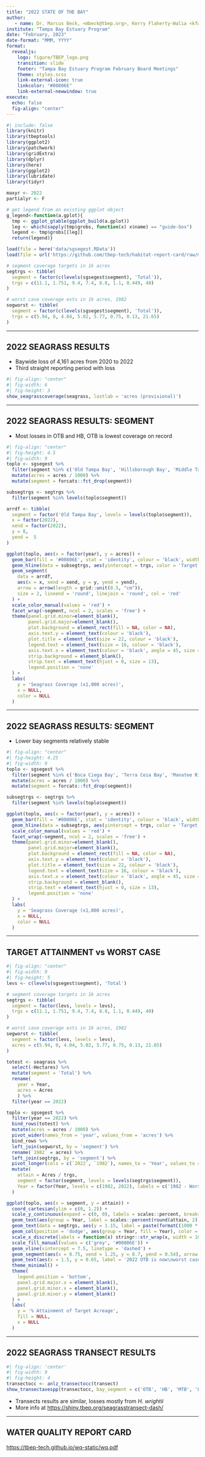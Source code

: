 ```yaml
---
title: "2022 STATE OF THE BAY"
author: 
   - name: Dr. Marcus Beck, <mbeck@tbep.org>, Kerry Flaherty-Walia <kfwalia@tbep.org>
institute: "Tampa Bay Estuary Program"
date: "February, 2023"
date-format: "MMM, YYYY"
format:
  revealjs:
    logo: figure/TBEP_logo.png
    transition: slide
    footer: "Tampa Bay Estuary Program February Board Meetings"
    theme: styles.scss
    link-external-icon: true
    linkcolor: "#00806E"
    link-external-newwindow: true
execute:
  echo: false
  fig-align: "center"
---
```


```r
#| include: false
library(knitr)
library(tbeptools)
library(ggplot2)
library(patchwork)
library(gridExtra)
library(dplyr)
library(here)
library(ggplot2)
library(lubridate)
library(tidyr)

maxyr <- 2022
partialyr <- F

# get legend from an existing ggplot object
g_legend<-function(a.gplot){
  tmp <- ggplot_gtable(ggplot_build(a.gplot))
  leg <- which(sapply(tmp$grobs, function(x) x$name) == "guide-box")
  legend <- tmp$grobs[[leg]]
  return(legend)}

load(file = here('data/sgsegest.RData'))
load(file = url('https://github.com/tbep-tech/habitat-report-card/raw/main/tabs/tab2022.RData'))

# segment coverage targets in 1k acres
segtrgs <- tibble(
  segment = factor(c(levels(sgsegest$segment), 'Total')), 
  trgs = c(11.1, 1.751, 9.4, 7.4, 8.8, 1.1, 0.449, 40)
)  

# worst case coverage ests in 1k acres, 1982
segworst <- tibble(
  segment = factor(c(levels(sgsegest$segment), 'Total')), 
  trgs = c(5.94, 0, 4.04, 5.02, 5.77, 0.75, 0.13, 21.65)
) 
```

------------------------------------------------------------------------

## 2022 SEAGRASS RESULTS

* Baywide loss of 4,161 acres from 2020 to 2022
* Third straight reporting period with loss

```r
#| fig-align: "center"
#| fig-width: 6
#| fig-height: 3
show_seagrasscoverage(seagrass, lastlab = 'acres (provisional)')
```

------------------------------------------------------------------------

## 2022 SEAGRASS RESULTS: SEGMENT

* Most losses in OTB and HB, OTB is lowest coverage on record

```r
#| fig-align: "center"
#| fig-height: 4.5
#| fig-width: 9
toplo <- sgsegest %>%
  filter(segment %in% c('Old Tampa Bay', 'Hillsborough Bay', 'Middle Tampa Bay', 'Lower Tampa Bay')) %>%
  mutate(acres = acres / 1000) %>%
  mutate(segment = forcats::fct_drop(segment))

subsegtrgs <- segtrgs %>%
  filter(segment %in% levels(toplo$segment))

arrdf <- tibble(
  segment = factor('Old Tampa Bay', levels = levels(toplo$segment)), 
  x = factor(2022), 
  xend = factor(2022), 
  y = 8, 
  yend =  5
)

ggplot(toplo, aes(x = factor(year), y = acres)) +
  geom_bar(fill = '#00806E', stat = 'identity', colour = 'black', width = 0.6) +
  geom_hline(data = subsegtrgs, aes(yintercept = trgs, color = 'Target')) +
  geom_segment(
    data = arrdf,
    aes(x = x, xend = xend, y = y, yend = yend),
    arrow = arrow(length = grid::unit(0.5, "cm")), 
    size = 2, lineend = 'round', linejoin = 'round', col = 'red'
  ) + 
  scale_color_manual(values = 'red') +
  facet_wrap(~segment, ncol = 2, scales = 'free') +
  theme(panel.grid.minor=element_blank(),
        panel.grid.major=element_blank(),
        plot.background = element_rect(fill = NA, color = NA),
        axis.text.y = element_text(colour = 'black'),
        plot.title = element_text(size = 22, colour = 'black'),
        legend.text = element_text(size = 16, colour = 'black'),
        axis.text.x = element_text(colour = 'black', angle = 45, size = 8, hjust = 1),
        strip.background = element_blank(),
        strip.text = element_text(hjust = 0, size = 13),
        legend.position = 'none'
  ) +
  labs(
    y = 'Seagrass Coverage (x1,000 acres)',
    x = NULL,
    color = NULL
  )
```

------------------------------------------------------------------------

## 2022 SEAGRASS RESULTS: SEGMENT

* Lower bay segments relatively stable

```r
#| fig-align: "center"
#| fig-height: 4.25
#| fig-width: 9
toplo <- sgsegest %>%
  filter(segment %in% c('Boca Ciega Bay', 'Terra Ceia Bay', 'Manatee River')) %>%
  mutate(acres = acres / 1000) %>%
  mutate(segment = forcats::fct_drop(segment))

subsegtrgs <- segtrgs %>%
  filter(segment %in% levels(toplo$segment))

ggplot(toplo, aes(x = factor(year), y = acres)) +
  geom_bar(fill = '#00806E', stat = 'identity', colour = 'black', width = 0.6) +
  geom_hline(data = subsegtrgs, aes(yintercept = trgs, color = 'Target')) +
  scale_color_manual(values = 'red') +
  facet_wrap(~segment, ncol = 2, scales = 'free') +
  theme(panel.grid.minor=element_blank(),
        panel.grid.major=element_blank(),
        plot.background = element_rect(fill = NA, color = NA),
        axis.text.y = element_text(colour = 'black'),
        plot.title = element_text(size = 22, colour = 'black'),
        legend.text = element_text(size = 16, colour = 'black'),
        axis.text.x = element_text(colour = 'black', angle = 45, size = 8, hjust = 1),
        strip.background = element_blank(),
        strip.text = element_text(hjust = 0, size = 13),
        legend.position = 'none'
  ) +
  labs(
    y = 'Seagrass Coverage (x1,000 acres)',
    x = NULL,
    color = NULL
  )
```

------------------------------------------------------------------------

## TARGET ATTAINMENT vs WORST CASE

```r
#| fig-align: "center"
#| fig-width: 9
#| fig-height: 5
levs <- c(levels(sgsegest$segment), 'Total')

# segment coverage targets in 1k acres
segtrgs <- tibble(
  segment = factor(levs, levels = levs),
  trgs = c(11.1, 1.751, 9.4, 7.4, 8.8, 1.1, 0.449, 40)
)

# worst case coverage ests in 1k acres, 1982
segworst <- tibble(
  segment = factor(levs, levels = levs),
  acres = c(5.94, 0, 4.04, 5.02, 5.77, 0.75, 0.13, 21.65)
)

totest <- seagrass %>%
  select(-Hectares) %>%
  mutate(segment = 'Total') %>%
  rename(
    year = Year,
    acres = Acres
    ) %>%
  filter(year == 2022)

toplo <- sgsegest %>%
  filter(year == 2022) %>%
  bind_rows(totest) %>%
  mutate(acres = acres / 1000) %>%
  pivot_wider(names_from = 'year', values_from = 'acres') %>%
  bind_rows %>%
  left_join(segworst, by = 'segment') %>%
  rename(`1982` = acres) %>%
  left_join(segtrgs, by = 'segment') %>%
  pivot_longer(cols = c(`2022`, `1982`), names_to = 'Year', values_to = 'Acres') %>%
  mutate(
    attain = Acres / trgs,
    segment = factor(segment, levels = levels(segtrgs$segment)),
    Year = factor(Year, levels = c(1982, 2022), labels = c('1982 - Worst Case', '2022'))
  )

ggplot(toplo, aes(x = segment, y = attain)) +
  coord_cartesian(ylim = c(0, 1.2)) +
  scale_y_continuous(expand = c(0, 0), labels = scales::percent, breaks = c(0, .25, 0.5, 0.75, 1)) +
  geom_text(aes(group = Year, label = scales::percent(round(attain, 2))), position = position_dodge(width = 0.9), vjust = -0.5, size = 3) +
  geom_text(data = segtrgs, aes(y = 1.15, label = paste(formatC(1000 * trgs, format = 'd', big.mark = ','), '\nacres'))) +
  geom_col(position = 'dodge', aes(group = Year, fill = Year), color = 'black') +
  scale_x_discrete(labels = function(x) stringr::str_wrap(x, width = 10)) +
  scale_fill_manual(values = c('grey', '#00806E')) +
  geom_vline(xintercept = 7.5, linetype = 'dashed') +
  geom_segment(aes(x = 0.75, xend = 1.25, y = 0.7, yend = 0.54), arrow = arrow(length = unit(0.5, "cm")), size = 2, lineend = 'round', linejoin = 'round', col = 'red') +
  geom_text(aes(x = 1.5, y = 0.65, label = '2022 OTB is now\nworst case'), size = 3, col = 'red') +
  theme_minimal() +
  theme(
    legend.position = 'bottom',
    panel.grid.major.x = element_blank(),
    panel.grid.minor.x = element_blank(),
    panel.grid.minor.y = element_blank()
  ) +
  labs(
    y = '% Attainment of Target Acreage',
    fill = NULL,
    x = NULL
  )
```

------------------------------------------------------------------------

## 2022 SEAGRASS TRANSECT RESULTS

```r
#| fig-align: 'center'
#| fig-width: 9
#| fig-height: 4
transectocc <- anlz_transectocc(transect)
show_transectavespp(transectocc, bay_segment = c('OTB', 'HB', 'MTB', 'LTB', 'BCB'), plotly = T, width = 1000, height = 450) 
```

* Transects results are similar, losses mostly from *H. wrightii*
* More info at <https://shiny.tbep.org/seagrasstransect-dash/>

------------------------------------------------------------------------

## WATER QUALITY REPORT CARD

<https://tbep-tech.github.io/wq-static/wq.pdf>

::: {.columns style="display: flex !important; height: 80%;"}

::: {.column width="50%" style="display: flex; justify-content: center; align-items: center;"}

![Management](figure/wq2022prov1.jpg){width="360"}

:::

::: {.column width="50%" style="display: flex; justify-content: center; align-items: center;"}

![Regulatory](figure/wq2022prov2.jpg){width="360"}

:::

:::

------------------------------------------------------------------------

## MANAGEMENT ACTIONS

-   Each bay segment assigned a management action

![](figure/wqactions.jpg)

------------------------------------------------------------------------

## MANAGEMENT RESULTS

![](figure/wq2022segfinal.PNG)

------------------------------------------------------------------------

## MANAGEMENT OUTCOMES

::: columns
::: {.column width="50%"}
-   Matrix shows attainment of chlorophyll and light attenuation *targets*
-   All segments in 2022 as "Stay the Course"
-   More info at <https://shiny.tbep.org/wq-dash/>
:::

::: {.column width="50%"}
```r
#| fig-height: 6
#| fig-width: 3
#| fig-align: "center"
p <- show_matrix(epcdata, txtsz = NULL, yrrng = c(1975, 2022), partialyr = partialyr) + 
  theme(axis.text.y = element_text(size = 8))
show_matrixplotly(p, height = 600, width = 300)
```
:::
:::

------------------------------------------------------------------------

## REGULATORY OUTCOMES

::: columns
::: {.column width="50%"}
-   Matrix shows attainment of chlorophyll *threshold* (red/green only)
-   All segments in 2022 met the annual threshold
-   More info at <https://shiny.tbep.org/wq-dash/>
:::

::: {.column width="50%"}
```r
#| fig-height: 6
#| fig-width: 3
#| fig-align: "center"
p <- show_wqmatrix(epcdata, txtsz = NULL, yrrng = c(1975, 2022), partialyr = partialyr) + 
  theme(axis.text.y = element_text(size = 8))
show_matrixplotly(p, height = 600, width = 300)
```
:::
:::

------------------------------------------------------------------------

## CHLOROPHYLL TRENDS

```r
#| fig-height: 6
yrrng <- c(1975, maxyr)
txtcol <- 'black'
thrthm <- theme(
    plot.background = element_rect(fill = NA, color = NA),
    axis.text.y = element_text(colour = txtcol, size = 12),
    axis.title = element_blank(),
    plot.title = element_text(size = 15, colour = txtcol),
    legend.text = element_text(size = 12, colour = txtcol),
    axis.text.x = element_text(colour = txtcol, angle = 0, size = 12, hjust = 0.5)
  )
sclx <- scale_x_continuous(breaks = seq(1975, maxyr, by = 5))
p1 <- show_thrplot(epcdata, bay_segment = "OTB", thr = "chla", yrrng = yrrng, partialyr = partialyr) + sclx + thrthm
p1leg <- g_legend(p1)
p1 <- p1 + theme(legend.positio = 'none')
p2 <- show_thrplot(epcdata, bay_segment = "HB", thr = "chla", yrrng = yrrng, partialyr = partialyr) + sclx + thrthm + theme(legend.position = 'none')
p3 <- show_thrplot(epcdata, bay_segment = "MTB", thr = "chla", yrrng = yrrng, partialyr = partialyr) + sclx + thrthm + theme(legend.position = 'none')
p4 <- show_thrplot(epcdata, bay_segment = "LTB", thr = "chla", yrrng = yrrng, partialyr = partialyr) + sclx + thrthm + theme(legend.position = 'none')
# align
# Get the widths
pA <- ggplot_gtable(ggplot_build(p1))
pB <- ggplot_gtable(ggplot_build(p2))
pC <- ggplot_gtable(ggplot_build(p3))
pD <- ggplot_gtable(ggplot_build(p4))
maxWidth = grid::unit.pmax(pA$widths[2:3], pB$widths[2:3], pD$widths[2:3], pD$widths[2:3])
# Set the widths
pA$widths[2:3] <- maxWidth
pB$widths[2:3] <- maxWidth
pC$widths[2:3] <- maxWidth
pD$widths[2:3] <- maxWidth
grid.arrange(
  p1leg,
  arrangeGrob(pA, pB, ncol = 2),
  arrangeGrob(pC, pD, ncol = 2),
  ncol = 1, heights = c(0.1, 1, 1)
)
```


------------------------------------------------------------------------

## LIGHT ATTENUATION TRENDS

```r
#| fig-height: 6
yrrng <- c(1975, maxyr)
txtcol <- 'black'
thrthm <- theme(
    plot.background = element_rect(fill = NA, color = NA),
    axis.text.y = element_text(colour = txtcol, size = 12),
    axis.title = element_blank(),
    plot.title = element_text(size = 15, colour = txtcol),
    legend.text = element_text(size = 12, colour = txtcol),
    axis.text.x = element_text(colour = txtcol, angle = 0, size = 12, hjust = 0.5)
  )
sclx <- scale_x_continuous(breaks = seq(1975, maxyr, by = 5))
p1 <- show_thrplot(epcdata, bay_segment = "OTB", thr = "la", yrrng = yrrng, partialyr = partialyr) + sclx + thrthm
p1leg <- g_legend(p1)
p1 <- p1 + theme(legend.positio = 'none')
p2 <- show_thrplot(epcdata, bay_segment = "HB", thr = "la", yrrng = yrrng, partialyr = partialyr) + sclx + thrthm + theme(legend.position = 'none')
p3 <- show_thrplot(epcdata, bay_segment = "MTB", thr = "la", yrrng = yrrng, partialyr = partialyr) + sclx + thrthm + theme(legend.position = 'none')
p4 <- show_thrplot(epcdata, bay_segment = "LTB", thr = "la", yrrng = yrrng, partialyr = partialyr) + sclx + thrthm + theme(legend.position = 'none')
# align
# Get the widths
pA <- ggplot_gtable(ggplot_build(p1))
pB <- ggplot_gtable(ggplot_build(p2))
pC <- ggplot_gtable(ggplot_build(p3))
pD <- ggplot_gtable(ggplot_build(p4))
maxWidth = grid::unit.pmax(pA$widths[2:3], pB$widths[2:3], pD$widths[2:3], pD$widths[2:3])
# Set the widths
pA$widths[2:3] <- maxWidth
pB$widths[2:3] <- maxWidth
pC$widths[2:3] <- maxWidth
pD$widths[2:3] <- maxWidth
grid.arrange(
  p1leg,
  arrangeGrob(pA, pB, ncol = 2),
  arrangeGrob(pC, pD, ncol = 2),
  ncol = 1, heights = c(0.1, 1, 1)
)
```

------------------------------------------------------------------------

## CHLOROPHYLL BY SEASON

-   *K. brevis* observed in lower Tampa Bay late 2022

```r
#| fig-align: "center"
yrrng <- c(1975, maxyr)
txtcol <- 'black'
thrthm <- theme(
    plot.background = element_rect(fill = NA, color = NA),
    axis.text.y = element_text(colour = txtcol, size = 12),
    axis.title = element_blank(),
    plot.title = element_text(size = 15, colour = txtcol),
    legend.text = element_text(size = 12, colour = txtcol),
    axis.text.x = element_text(size = 10, colour = txtcol, angle = 0, hjust = 0.5)
  )

p1 <- show_boxplot(epcdata, bay_segment = "OTB", yrrng = yrrng, yrsel = maxyr, partialyr = partialyr) + thrthm
p1leg <- g_legend(p1)
p1 <- p1 + theme(legend.position = 'none')
p2 <- show_boxplot(epcdata, bay_segment = "HB", yrrng = yrrng, yrsel = maxyr, partialyr = partialyr) + thrthm + theme(legend.position = 'none')
p3 <- show_boxplot(epcdata, bay_segment = "MTB", yrrng = yrrng, yrsel = maxyr, partialyr = partialyr) + thrthm + theme(legend.position = 'none')
p4 <- show_boxplot(epcdata, bay_segment = "LTB",  yrrng = yrrng, yrsel = maxyr, partialyr = partialyr) + thrthm + theme(legend.position = 'none') +
  geom_segment(
    aes(x = 11, xend = 11, y = 16, yend =  11),
    arrow = arrow(length = grid::unit(0.5, "cm")), 
    size = 2, lineend = 'round', linejoin = 'round', col = 'red'
  )

# align
# Get the widths
pA <- ggplot_gtable(ggplot_build(p1))
pB <- ggplot_gtable(ggplot_build(p2))
pC <- ggplot_gtable(ggplot_build(p3))
pD <- ggplot_gtable(ggplot_build(p4))
maxWidth = grid::unit.pmax(pA$widths[2:3], pB$widths[2:3], pD$widths[2:3], pD$widths[2:3])

# Set the widths
pA$widths[2:3] <- maxWidth
pB$widths[2:3] <- maxWidth
pC$widths[2:3] <- maxWidth
pD$widths[2:3] <- maxWidth

grid.arrange(
  p1leg,
  arrangeGrob(pA, pB, ncol = 2),
  arrangeGrob(pC, pD, ncol = 2),
  ncol = 1, heights = c(0.1, 1, 1)
)
```

------------------------------------------------------------------------

## WATER QUALITY DRIVERS

-   The water quality outcomes are based on chlorophyll and light attenuation
-   Past exceedances have been linked eutrophic conditions, sometimes caused by harmful algal blooms
-   *Pyrodinium bahamense* in Old Tampa Bay, red tide from Gulf

![](figure/TBEP_N_Paradigm.png){fig-align="center" width=60%}

------------------------------------------------------------------------

## PYRODINIUM IN 2022?

```r

bridges <- tibble(
  brdg = c('Gandy', 'HF', 'CC'), 
  Latitude = c(27.880486, 27.922358652608654, 27.965458)
)

# https://f50006a.eos-intl.net/F50006A/OPAC/Details/Record.aspx?BibCode=5635517
datall <- read.csv('https://f50006a.eos-intl.net/ELIBSQL12_F50006A_Documents/OTBMP_Pyrodinium_Chl_2011-2020_v101922.csv') %>% 
  select(
    yr = Year, 
    date = Sample_Date, 
    Latitude, 
    Longitude, 
    pyro = P..bahamense.Abundance..cells.L.
  ) %>% 
  mutate(date = mdy(date))

# 2021 only
dat2021 <- read.csv(here('data/Pyrodinium_Chl_2021_OTBMP_mbeck.csv')) %>% 
  select(
    date = Sample_Date, 
    Latitude, 
    Longitude, 
    pyro = Pbahamense..cells.L.
  ) %>% 
  mutate(
    date = case_when(
      grepl('[a-z]', date) ~ dmy(date), 
      T ~ mdy(date)
    )
  )
  
# 2022 only
dat2022 <- read.csv(here('data/Pyrodinium_Chla_OTBMP_2022.csv')) %>% 
  select(
    date = Date, 
    Latitude, 
    Longitude, 
    pyro = Pyrodinium..Cells.L.
  ) %>% 
  mutate(date = mdy(date))

brks <- c(-Inf, 1e4, 1e5, 1e6, Inf)
labs <- c('No bloom', 'Low', 'Medium', 'High')

dat <- bind_rows(datall, dat2021, dat2022) %>% 
  mutate(
    yr = year(date), 
    doy = yday(date), 
    pyro = ifelse(pyro == 0, NA, pyro), 
    pyrocat = cut(pyro, breaks = brks, labels = labs), 
    pyro = pmin(3e6, pyro)
  )

ggplot(subset(dat, !is.na(pyro)), aes(x = doy, y = Latitude)) + 
  geom_hline(data = bridges, aes(yintercept = Latitude), linetype = 'dotted') +
  geom_point(aes(fill = pyrocat, size = pyro), shape = 21, color = 'darkgrey') + 
  geom_point(data = subset(dat, is.na(pyro)), aes(shape = "No cells"),
             size = 1, color = "lightgrey") +
  scale_x_continuous(limits = c(0, 365)) + 
  scale_fill_viridis_d(guide = "legend", option = 'C', direction = -1, na.value = 'lightgrey') +
  scale_size_continuous(range = c(1, 5), breaks = c(1e6, 2e6, 3e6), labels = c('1e6', '2e6', '> 3e6')) +
  facet_wrap(~yr, ncol = 4) + 
  theme_bw() + 
  theme(
    strip.background = element_blank(), 
    panel.grid = element_blank(),
    legend.spacing.y = unit(-0.2, "cm")
  ) + 
  guides(fill = guide_legend(override.aes = list(size = 3), order = 2), 
         size = guide_legend(order = 3),
         shape = guide_legend(order = 1)) +
  labs(
    x = 'Day of Year', 
    shape = NULL,
    fill = 'Bloom intensity\n', 
    size = 'Cells/L\n', 
    subtitle = expression(paste(italic('P. bahamense'), ' cell counts by location and date in Old Tampa Bay')),
    caption = 'Data from FWC routine monitoring stations, dotted lines are bridge locations'
  )

```

------------------------------------------------------------------------

## PYRODINIUM ANNUAL TRENDS

```r
wqatt <- anlz_avedat(epcdata) %>% 
  anlz_attain()%>% 
  filter(bay_segment == 'OTB') %>% 
  mutate(outcome = factor(outcome, levels = c('red', 'yellow', 'green')))
dat <- bind_rows(datall, dat2021, dat2022) %>% 
  mutate(
    yr = year(date), 
    doy = yday(date)
  ) %>% 
  left_join(wqatt, by = 'yr')

yrmd <- dat %>%
  mutate(pyro = ifelse(pyro == 0, NA, pyro)) %>% 
  summarise(medv = median(pyro, na.rm = T), .by = c('yr', 'outcome'))
gndave <- yrmd %>% 
  summarise(gndave = mean(medv)) %>% 
  pull(gndave)

ggplot(subset(dat, !is.na(pyro)), aes(x = factor(yr), y = pyro, fill = outcome, color = outcome))  + 
  # geom_boxplot(alpha = 0.7) +
  geom_point(position = position_jitter(width = 0.2), alpha = 0.25) + 
  stat_summary(fun = median, geom = 'point', size = 6) + 

  geom_segment(data = yrmd,
    aes(x = factor(yr), xend = factor(yr),
        y = gndave, yend = medv),
    size = 1
  ) +
  geom_hline(aes(yintercept = gndave), color = "black", size = 0.6) +
  scale_y_log10(breaks = c(1e4, 1e5, 1e6), labels = c('Low (1e4)', 'Medium (1e5)', 'High (1e6)')) + 
  theme_minimal() + 
  theme(
    panel.grid.major.x = element_blank(), 
    panel.grid.minor.x = element_blank(), 
    panel.grid.minor.y = element_blank(),
    legend.position = 'none', 
    axis.text.x = element_text(size = 12)
  ) +
  scale_fill_manual(values = c('red' = '#CC3231', 'yellow' = '#E9C318', 'green' = '#2DC938')) +
  scale_color_manual(values = c('red' = '#CC3231', 'yellow' = '#E9C318', 'green' = '#2DC938')) +
  labs(
    x = NULL, 
    y = expression(paste(italic('P. bahamense'), ' (cells/L)')), 
    title = 'Median OTB cell counts by year colored by water quality outcomes',
    caption = 'Data from FWC routine monitoring stations',
    fill = NULL
  )
```

------------------------------------------------------------------------

## TAKE HOME

-   Hopeful that preliminary 2022 water quality is a beginning to longer-term improvements
-   Water quality in OTB has been highly variable, one good year does not mean a long-term improvement, key HAB events may have been missed
-   Seagrasses may continue to decline - What other stressors are at play?
-   Stick to our nitrogen load reduction efforts, but investigate other management actions to kickstart seagrass recovery

------------------------------------------------------------------------

## NEKTON RESULTS

::: columns
::: {.column width="50%"}
-   Nekton index reports on the health of fish and inverts
-   Responds to water quality and habitat degradation
-   2021 results show all but LTB as intermediate
-   More info at <https://shiny.tbep.org/nekton-dash/>
:::

::: {.column width="50%"}
```r
#| fig-height: 6
#| fig-width: 3
#| fig-align: "center"
tbniscr <- anlz_tbniscr(fimdata)
p <- show_tbnimatrix(tbniscr, txtsz = NULL) + 
  theme(axis.text.y = element_text(size = 8))
show_matrixplotly(p, height = 600, width = 300)
```
:::
:::

------------------------------------------------------------------------

## NEKTON RESULTS

-   2021 drop in scores likely from red tide effects

```r
tbniscr <- anlz_tbniscr(fimdata)
show_tbniscr(tbniscr, plotly = T, height = 500, width = 1000)
```

------------------------------------------------------------------------

## BENTHIC RESULTS

::: columns
::: {.column width="50%"}
-   Benthic index reports on the health of aquatic organisms in or near the bay bottom
-   Responds to pollutants that can accumulate in the sediment
-   2021 results similar to previous years
-   More info at <https://tbep-tech.github.io/tbeptools/articles/tbbi>
:::

::: {.column width="50%"}
```r
#| fig-width: 3
#| fig-height: 6
#| fig-align: "center"
tbbiscr <- anlz_tbbiscr(benthicdata)
p <- show_tbbimatrix(tbbiscr, txtsz = NULL, bay_segment = c('OTB', 'HB', 'MTB', 'LTB')) + 
  theme(axis.text.y = element_text(size = 8))
show_matrixplotly(p, height = 600, width = 300)
```
:::
:::

------------------------------------------------------------------------

## 2022 HABITAT RESTORATION

![](https://github.com/tbep-tech/habitat-report-card/raw/main/docs/figs/bar2022.png)

------------------------------------------------------------------------

## NUMBER OF PROJECTS: 2020-2022

![](https://github.com/tbep-tech/habitat-report-card/raw/main/docs/figs/totalpie.png)


------------------------------------------------------------------------

## HABITAT REPORT CARD

* Newly developed habitat report card, uses land use/cover data

![](figure/hmpureporcriteria.PNG)

------------------------------------------------------------------------

## HABITAT REPORT CARD

```r
p <- show_hmpreport(acres, subtacres, hmptrgs, typ = 'targets') + 
  labs(title = NULL) +
  theme(
    axis.text.y = element_text(size = 8)
  )

collev <- p$data$metric

ax2 <- list(
      tickfont = list(size=12),
      overlaying = "x",
      nticks = length(collev),
      side = "top",
      tickangle = 335,
      ticktext = collev,
      ticklabelposition = 'outside right'
      )

show_matrixplotly(p, hmp = T, width = 800, height = 550) %>% 
      plotly::layout(xaxis2 = ax2)
```

------------------------------------------------------------------------

## HABITAT RESTORATION PRIORITIES

<br>

::: {.columns style="display: flex !important; height: 20%;"}
::: {.column width="33%" style="display: flex; justify-content: center; align-items: center;"}
{{< fa arrows-up-to-line size=3x >}} 
:::

::: {.column width="33%" style="display: flex; justify-content: center; align-items: center;"}
{{< fa shield-halved size=3x >}} 
:::

::: {.column width="33%" style="display: flex; justify-content: center; align-items: center;"}
{{< fa thumbs-up size=3x >}} 
:::
:::

::: {.columns style="display: flex !important; height: 30%;"}
::: {.column width="33%" style="display: flex; justify-content: center; align-items: top;"}
Focus on seagrass, oysters, salt marsh, freshwater wetlands
:::

::: {.column width="33%" style="display: flex; justify-content: center; align-items: top;"}
Uplands - protect existing habitat!
:::

::: {.column width="33%" style="display: flex; justify-content: center; align-items: top;"}
Mangroves expected to expand
:::
:::

* Additional info at <https://tbep-tech.github.io/tbeptools/articles/habitatmasterplan>

------------------------------------------------------------------------

## 

<br>

### Questions??

<br>

Marcus Beck, <mbeck@tbep.org>

Kerry Flaherty-Walia, <kfwalia@tbep.org>


------------------------------------------------------------------------

## EXTRA SLIDES

------------------------------------------------------------------------

## 2022 SEAGRASS RESULTS

```r
seagrass %>%
  select(-Hectares) %>%
  mutate(
    difv = c(NA, diff(Acres)),
    perc = paste0(round(100 * difv / lag(Acres), 0), '%'),
    Acres = as.integer(round(Acres, 0))
  ) %>%
  select(Year, Acres, `Change` = difv, `% change` = perc) %>%
  filter(Year > 2009) %>%
  knitr::kable() %>%
  kableExtra::kable_styling(font_size = 30)
```

------------------------------------------------------------------------

## SEAGRASS RATE OF RECOVERY

![](figure/sgrecovrate.PNG)

------------------------------------------------------------------------

## PYRO vs WATER QUALITY SAMPLING

```r
dat <- bind_rows(datall, dat2021, dat2022) %>% 
  mutate(
    yr = year(date), 
    doy = yday(date), 
    pyro = ifelse(pyro == 0, NA, pyro), 
    pyrocat = cut(pyro, breaks = brks, labels = labs), 
    pyro = pmin(1e6, pyro)
  ) %>% 
  filter(yr == 2022)

epcdts <- epcdata %>% 
  filter(yr == 2022 & bay_segment == 'OTB') %>% 
  mutate(
    doy = yday(SampleTime), 
    date = format(as.Date(SampleTime), '%b %d')
  ) %>% 
  select(date, doy, Latitude, Longitude)

ggplot(subset(dat, !is.na(pyro)), aes(x = doy, y = Latitude)) + 
  geom_hline(data = bridges, aes(yintercept = Latitude), linetype = 'dotted') +
  geom_point(aes(fill = pyrocat, size = pyro), shape = 21, color = 'darkgrey') + 
  geom_point(data = subset(dat, is.na(pyro)), aes(shape = "No cells"),
             size = 1, color = "lightgrey", fill = 'lightgrey') +
  scale_x_continuous(limits = c(150, 275)) + 
  geom_point(data = epcdts, aes(x = doy, y = Latitude, shape = 'EPC chl samples')) +
  scale_fill_viridis_d(guide = "legend", option = 'C', direction = -1, na.value = 'lightgrey') +
  scale_size_continuous(range = c(1, 5), breaks = c(1e5, 5e5, 1e6), labels = c('100k', '500k', '> 1e6')) +
  scale_shape_manual(values = c(17, 21)) + 
  theme_bw() + 
  theme(
    strip.background = element_blank(), 
    panel.grid = element_blank(),
    legend.spacing.y = unit(-0.2, "cm")
  ) + 
  geom_text(data = epcdts, aes(x = doy, y = min(dat$Latitude), label = date), angle = 90, hjust = 0.2) +
  guides(fill = guide_legend(override.aes = list(size = 3), order = 2), 
         size = guide_legend(order = 3),
         shape = guide_legend(order = 1,
                              override.aes = list(
                                color = c('black', 'lightgrey'),
                                fill = c('black', 'lightgrey')
                                )
                              )
         ) + 
  labs(
    x = 'Day of Year', 
    shape = NULL,
    fill = 'Bloom intensity\n', 
    size = 'Cells/L\n', 
    subtitle = expression(paste('2022 ', italic('P. bahamense'), ' cell counts by location and date in Old Tampa Bay')), 
    caption = 'Data from FWC routine monitoring stations, dotted lines are bridge locations'
  )
```